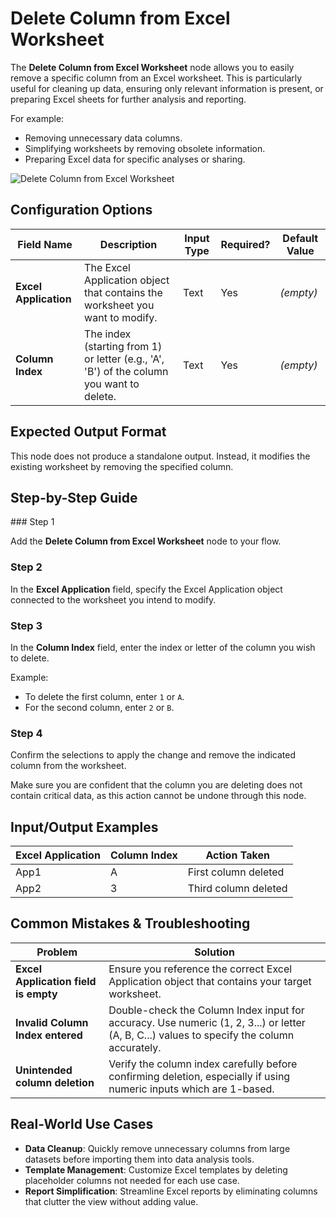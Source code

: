 
# Delete Column from Excel Worksheet

The **Delete Column from Excel Worksheet** node allows you to easily remove a specific column from an Excel worksheet. This is particularly useful for cleaning up data, ensuring only relevant information is present, or preparing Excel sheets for further analysis and reporting.

For example:

- Removing unnecessary data columns.
- Simplifying worksheets by removing obsolete information.
- Preparing Excel data for specific analyses or sharing.

![Delete Column from Excel Worksheet](./delete-column-from-excel-worksheet.png)

## Configuration Options

| Field Name            | Description                                                                              | Input Type | Required? | Default Value |
| --------------------- | ---------------------------------------------------------------------------------------- | ---------- | --------- | ------------- |
| **Excel Application** | The Excel Application object that contains the worksheet you want to modify.             | Text       | Yes       | _(empty)_     |
| **Column Index**      | The index (starting from 1) or letter (e.g., 'A', 'B') of the column you want to delete. | Text       | Yes       | _(empty)_     |

## Expected Output Format

This node does not produce a standalone output. Instead, it modifies the existing worksheet by removing the specified column.

## Step-by-Step Guide

<Steps>
### Step 1

Add the **Delete Column from Excel Worksheet** node to your flow.

### Step 2

In the **Excel Application** field, specify the Excel Application object connected to the worksheet you intend to modify.

### Step 3

In the **Column Index** field, enter the index or letter of the column you wish to delete.

Example:

- To delete the first column, enter `1` or `A`.
- For the second column, enter `2` or `B`.

### Step 4

Confirm the selections to apply the change and remove the indicated column from the worksheet.

</Steps>

<Callout type="info" title="Note">
  Make sure you are confident that the column you are deleting does not contain
  critical data, as this action cannot be undone through this node.
</Callout>

## Input/Output Examples

| Excel Application | Column Index | Action Taken         |
| ----------------- | ------------ | -------------------- |
| App1              | A            | First column deleted |
| App2              | 3            | Third column deleted |

## Common Mistakes & Troubleshooting

| Problem                              | Solution                                                                                                                                   |
| ------------------------------------ | ------------------------------------------------------------------------------------------------------------------------------------------ |
| **Excel Application field is empty** | Ensure you reference the correct Excel Application object that contains your target worksheet.                                             |
| **Invalid Column Index entered**     | Double-check the Column Index input for accuracy. Use numeric (1, 2, 3...) or letter (A, B, C...) values to specify the column accurately. |
| **Unintended column deletion**       | Verify the column index carefully before confirming deletion, especially if using numeric inputs which are 1-based.                        |

## Real-World Use Cases

- **Data Cleanup**: Quickly remove unnecessary columns from large datasets before importing them into data analysis tools.
- **Template Management**: Customize Excel templates by deleting placeholder columns not needed for each use case.
- **Report Simplification**: Streamline Excel reports by eliminating columns that clutter the view without adding value.
